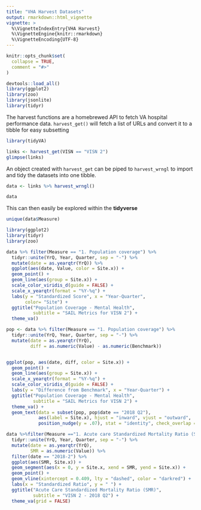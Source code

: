 ```yaml
---
title: "VHA Harvest Datasets"
output: rmarkdown::html_vignette
vignette: >
  %\VignetteIndexEntry{VHA Harvest}
  %\VignetteEngine{knitr::rmarkdown}
  %\VignetteEncoding{UTF-8}
---
```


```r
knitr::opts_chunk$set(
  collapse = TRUE,
  comment = "#>"
)

devtools::load_all()
library(ggplot2)
library(zoo)
library(jsonlite)
library(tidyr)
```


The harvest functions are a homebrewed API to fetch VA hospital performance data.  `harvest_get()` will fetch a list of URLs and convert it to a tibble for easy subsetting

```r
library(tidyVA)

links <- harvest_get(VISN == "VISN 2")
glimpse(links)

```

An object created with `harvest_get` can be piped to `harvest_wrngl` to import and tidy the datasets into one tibble.

```r
data <- links %>% harvest_wrngl()

data
```

This can then easily be explored within the __tidyverse__

```r
unique(data$Measure)

```

```r
library(ggplot2)
library(tidyr)
library(zoo)

data %>% filter(Measure == "1. Population coverage") %>%
  tidyr::unite(YrQ, Year, Quarter, sep = "-") %>%
  mutate(date = as.yearqtr(YrQ)) %>%
  ggplot(aes(date, Value, color = Site.x)) +
  geom_point() +
  geom_line(aes(group = Site.x)) +
  scale_color_viridis_d(guide = FALSE) +
  scale_x_yearqtr(format = "%Y-%q") +
  labs(y = "Standardized Score", x = "Year-Quarter",
       color= "Site") +
  ggtitle("Population Coverage - Mental Health",
          subtitle = "SAIL Metrics for VISN 2") +
  theme_va()
```



```r

pop <- data %>% filter(Measure == "1. Population coverage") %>%
  tidyr::unite(YrQ, Year, Quarter, sep = "-") %>%
  mutate(date = as.yearqtr(YrQ),
         diff = as.numeric(Value) - as.numeric(Benchmark))


ggplot(pop, aes(date, diff, color = Site.x)) +
  geom_point() +
  geom_line(aes(group = Site.x)) +
  scale_x_yearqtr(format = "%Y-%q") +
  scale_color_viridis_d(guide = FALSE) +
  labs(y = "Difference from Benchmark", x = "Year-Quarter") +
  ggtitle("Population Coverage - Mental Health",
          subtitle = "SAIL Metrics for VISN 2") +
  theme_va() +
  geom_text(data = subset(pop, pop$date == "2018 Q2"),
            aes(label = Site.x), hjust = "inward", vjust = "outward",
            position_nudge(y = .07), stat = "identity", check_overlap = TRUE)

``` 


```r

data %>%filter(Measure =="1. Acute care Standardized Mortality Ratio (SMR)") %>%
  tidyr::unite(YrQ, Year, Quarter, sep = "-") %>%
  mutate(date = as.yearqtr(YrQ), 
         SMR = as.numeric(Value)) %>% 
  filter(date == "2018-2") %>%
  ggplot(aes(SMR, Site.x)) +
  geom_segment(aes(x = 0, y = Site.x, xend = SMR, yend = Site.x)) +
  geom_point() +
  geom_vline(xintercept = 0.409, lty = "dashed", color = "darkred") +
  labs(x = "Standardized Ratio", y = " ") +
  ggtitle("Acute Care Standardized Mortality Ratio (SMR)",
          subtitle = "VISN 2 - 2018 Q2") +
  theme_va(grid = FALSE)
  

```



